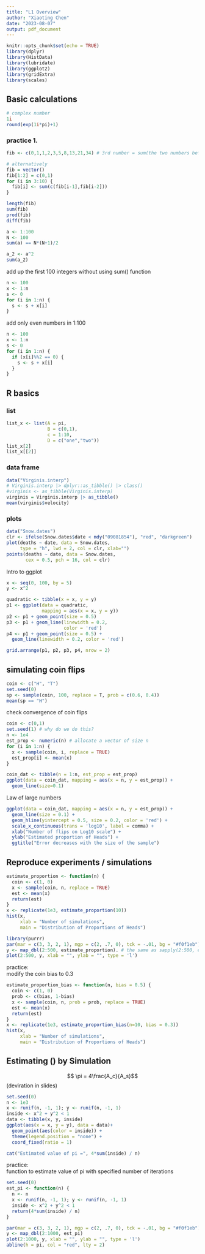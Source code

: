 ```yaml
---
title: "L1 Overview"
author: "Xiaoting Chen"
date: "2023-08-07"
output: pdf_document
---
```


```r
knitr::opts_chunk$set(echo = TRUE)
library(dplyr)
library(HistData)
library(lubridate)
library(ggplot2)
library(gridExtra)
library(scales)
```

## Basic calculations

```r
# complex number
1i
round(exp(1i*pi)+1)
```

### practice 1.
```r
fib <- c(0,1,1,2,3,5,8,13,21,34) # 3rd number = sum(the two numbers before)

# alternatively 
fib = vector()
fib[1:2] = c(0,1)
for (i in 3:10) {
  fib[i] <- sum(c(fib[i-1],fib[i-2]))
}

length(fib)
sum(fib)
prod(fib)
diff(fib)

a <- 1:100
N <- 100
sum(a) == N*(N+1)/2

a_2 <- a^2
sum(a_2)
```

add up the first 100 integers without using sum() function
```r
n <- 100
x <- 1:n
s <- 0
for (i in 1:n) {
  s <- s + x[i]
}
```

add only even numbers in 1:100
```r
n <- 100
x <- 1:n
s <- 0
for (i in 1:n) {
  if (x[i]%%2 == 0) {
    s <- s + x[i] 
  }
}
```

## R basics

### list

```r
list_x <- list(A = pi,
               B = c(0,1),
               c = 1:10,
               D = c("one","two"))
list_x[2]
list_x[[2]]
```

### data frame

```r
data("Virginis.interp")
# Virginis.interp |> dplyr::as_tibble() |> class()
#virginis <- as_tibble(Virginis.interp)
virginis = Virginis.interp |> as_tibble()
mean(virginis$velocity)
```


### plots

```r
data("Snow.dates")
clr <- ifelse(Snow.dates$date < mdy("09081854"), "red", "darkgreen")
plot(deaths ~ date, data = Snow.dates,
     type = "h", lwd = 2, col = clr, xlab="")
points(deaths ~ date, data = Snow.dates,
       cex = 0.5, pch = 16, col = clr)
```

Intro to ggplot
```r
x <- seq(0, 100, by = 5)
y <- x^2

quadratic <- tibble(x = x, y = y)
p1 <- ggplot(data = quadratic, 
             mapping = aes(x = x, y = y))
p2 <- p1 + geom_point(size = 0.5)
p3 <- p1 + geom_line(linewidth = 0.2, 
                     color = 'red')
p4 <- p1 + geom_point(size = 0.5) + 
  geom_line(linewidth = 0.2, color = 'red')

grid.arrange(p1, p2, p3, p4, nrow = 2)
```


## simulating coin flips

```r
coin <- c("H", "T")
set.seed(0)
sp <- sample(coin, 100, replace = T, prob = c(0.6, 0.4)) 
mean(sp == "H")
```

check convergence of coin flips

```r
coin <- c(0,1)
set.seed(1) # why do we do this?
n <- 1e4
est_prop <- numeric(n) # allocate a vector of size n
for (i in 1:n) {
  x <- sample(coin, i, replace = TRUE)
  est_prop[i] <- mean(x)
}

coin_dat <- tibble(n = 1:n, est_prop = est_prop)
ggplot(data = coin_dat, mapping = aes(x = n, y = est_prop)) +
  geom_line(size=0.1)
```

Law of large numbers
```r
ggplot(data = coin_dat, mapping = aes(x = n, y = est_prop)) +
  geom_line(size = 0.1) +
  geom_hline(yintercept = 0.5, size = 0.2, color = 'red') +
  scale_x_continuous(trans = 'log10', label = comma) +
  xlab("Number of flips on Log10 scale") +
  ylab("Estimated proportion of Heads") +
  ggtitle("Error decreases with the size of the sample")
```


## Reproduce experiments / simulations
```r
estimate_proportion <- function(n) {
  coin <- c(1, 0)
  x <- sample(coin, n, replace = TRUE)
  est <- mean(x)
  return(est)
}
x <- replicate(1e3, estimate_proportion(10))
hist(x, 
     xlab = "Number of simulations", 
     main = "Distribution of Proportions of Heads")
```

```r
library(purrr)
par(mar = c(3, 3, 2, 1), mgp = c(2, .7, 0), tck = -.01, bg = "#f0f1eb")
y <- map_dbl(2:500, estimate_proportion). # the same as sapply(2:500, estimate_proportion)
plot(2:500, y, xlab = "", ylab = "", type = 'l')
```

practice: \
modify the coin bias to 0.3
```r
estimate_proportion_bias <- function(n, bias = 0.5) {
  coin <- c(1, 0)
  prob <- c(bias, 1-bias)
  x <- sample(coin, n, prob = prob, replace = TRUE)
  est <- mean(x)
  return(est)
}
x <- replicate(1e3, estimate_proportion_bias(n=10, bias = 0.3))
hist(x, 
     xlab = "Number of simulations", 
     main = "Distribution of Proportions of Heads")
```



## Estimating \(\pi\) by Simulation 
$$ \pi = 4\frac{A_c}{A_s}$$
(deviration in slides)
```r
set.seed(0)
n <- 1e3
x <- runif(n, -1, 1); y <- runif(n, -1, 1)
inside <- x^2 + y^2 < 1
data <- tibble(x, y, inside)
ggplot(aes(x = x, y = y), data = data)+ 
  geom_point(aes(color = inside)) + 
  theme(legend.position = "none") +
  coord_fixed(ratio = 1)
```

```r
cat("Estimated value of pi =", 4*sum(inside) / n)
```

practice:\
function to estimate value of pi with specified number of iterations
```r
set.seed(0)
est_pi <- function(n) {
  n <- n
  x <- runif(n, -1, 1); y <- runif(n, -1, 1)
  inside <- x^2 + y^2 < 1
  return(4*sum(inside) / n)
}

par(mar = c(3, 3, 2, 1), mgp = c(2, .7, 0), tck = -.01, bg = "#f0f1eb")
y <- map_dbl(2:1000, est_pi)
plot(2:1000, y, xlab = "", ylab = "", type = 'l')
abline(h = pi, col = "red", lty = 2)
```